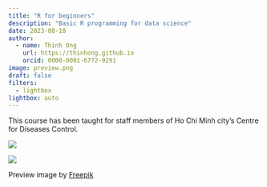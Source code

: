 ```yaml
---
title: "R for beginners"
description: "Basic R programming for data science"
date: 2023-08-18
author:
  - name: Thinh Ong
    url: https://thinhong.github.io
    orcid: 0000-0001-6772-9291
image: preview.png
draft: false
filters:
  - lightbox
lightbox: auto
---
```


This course has been taught for staff members of Ho Chi Minh city's Centre for Diseases Control.

::: {layout="[1, 1]"}
![](img/hcdc1.jpg){group="my-gallery"}

![](img/hcdc2.jpg){group="my-gallery"}
:::

:::{.credit}
Preview image by [Freepik](https://www.freepik.com/free-vector/flat-design-stages-baby-boy_14410275.htm)
:::
